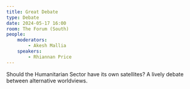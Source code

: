 ```yaml
---
title: Great Debate
type: Debate
date: 2024-05-17 16:00
room: The Forum (South)
people:
    moderators:
        - Akesh Mallia
    speakers:
        - Rhiannan Price
---
```

Should the Humanitarian Sector have its own satellites? A lively debate between alternative worldviews.